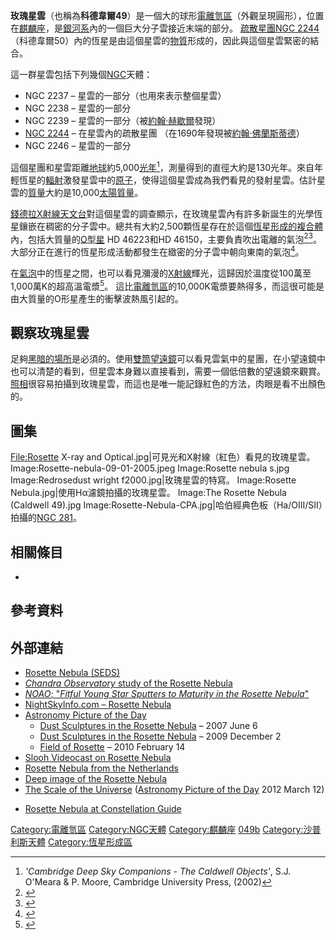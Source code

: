 {{Infobox nebula
| name = Rosette Nebula
| image = NGC 2244 Rosette Nebula.jpg
|caption=玫瑰星雲（H-Alpha + RGB）
| type = 電離氫區
| epoch = [[J2000.0|J2000.0]]
| ra = {{RA|06|33|45}}<ref name="simbad">{{cite web
  | title=SIMBAD Astronomical Database
  | work=Results for NGC 2237
  | url=http://simbad.u-strasbg.fr/Simbad
  | accessdate=2006-10-23
  | archive-date=2019-05-01
  | archive-url=https://web.archive.org/web/20190501023034/http://simbad.u-strasbg.fr/simbad/
  | dead-url=no
  }}</ref>
| dec = {{DEC|+04|59|54}}<ref name="simbad" />
| dist_ly = 5,200<ref name="Phelpsetal2005">{{cite journal
  | author=Phelps, Randy L. | author2=Ybarra, Jason E.
  | title=A Parsec-Scale Outflow in the Rosette Molecular Cloud?
  | journal=The Astrophysical Journal
  | date=2005
  | volume=627
  | issue=2
  | pages=845–849
  | bibcode=2005ApJ...627..845P
  | doi=10.1086/430431
}}</ref>
| dist_pc= 1,600
| appmag_v = 9.0
| size_v = 1.3 [[度|°]]
| constellation  = [[麒麟座|麒麟座]]
| radius_ly = 65
| absmag_v = 
| notes = 多部分組成的星雲
| names = SH 2-275,<ref name="simbad" /> CTB 21,<ref name="simbad" /> [[科德韋爾深空天體表|科德韋爾]]49
}}
'''玫瑰星雲'''（也稱為'''科德韋爾49 '''）是一個大的球形[[電離氫區|電離氫區]]（外觀呈現圓形），位置在[[麒麟座|麒麟座]]，是[[銀河系|銀河系]]內的一個巨大分子雲接近末端的部分。  [[疏散星團|疏散星團]][[NGC_2244|NGC 2244]]（科德韋爾50）內的恆星是由這個星雲的[[物質|物質]]形成的，因此與這個星雲緊密的結合。

這一群星雲包括下列幾個[[NGC天體表|NGC]]天體：
*NGC 2237 – 星雲的一部分（也用來表示整個星雲）
*NGC 2238 – 星雲的一部分
*NGC 2239 – 星雲的一部分（被[[約翰·赫歇爾|約翰·赫歇爾]]發現）
*[[NGC_2244|NGC 2244]] – 在星雲內的疏散星團 （在1690年發現被[[約翰·佛蘭斯蒂德|約翰·佛蘭斯蒂德]]）
*NGC 2246 – 星雲的一部分

這個星團和星雲距離[[地球|地球]]約5,000[[光年|光年]]<ref name="Camb-CaldCat">'' 'Cambridge Deep Sky Companions - The Caldwell Objects' '', S.J. O'Meara & P. Moore, Cambridge University Press, {{ISBN|0-521-82796-5}} (2002)</ref>，測量得到的直徑大約是130光年。來自年輕恆星的[[輻射|輻射]]激發星雲中的[[原子|原子]]，使得這個星雲成為我們看見的發射星雲。估計星雲的[[質量|質量]]大約是10,000[[太陽質量|太陽質量]]。

[[錢德拉X射線天文台|錢德拉X射線天文台]]對這個星雲的調查顯示，在玫瑰星雲內有許多新誕生的光學恆星鑲嵌在稠密的分子雲中。總共有大約2,500顆恆星存在於這個[[恆星形成|恆星形成的複合體]]內，包括大質量的[[O型星|O型星]] HD 46223和HD 46150，主要負責吹出電離的氣泡<ref name=Kuhn15>
{{cite journal
 |display-authors=1|last1=Kuhn |first1=M. A.
 |last2=Getman | first2=K. V.
 |last3=Feigelson | first3=E. D.
 |date= 2015
 |title= The Spatial Structure of Young Stellar Clusters. II. Total Young Stellar Populations
 |journal=[[Astrophysical_Journal|Astrophysical Journal]]
 |volume= 802 |issue=1 |pages= 60
 |bibcode=2015ApJ...802...60K
 |doi=10.1088/0004-637X/802/1/60
|arxiv = 1501.05300 }}</ref><ref name=Wang08>
{{cite journal
 |display-authors=etal |last1=Wang |first1=J.
  |date= 2008
 |title= A CHANDRA STUDY OF THE ROSETTE STAR-FORMING COMPLEX. I. THE STELLAR POPULATION AND STRUCTURE OF THE YOUNG OPEN CLUSTER NGC 2244
 |journal=[[Astrophysical_Journal|Astrophysical Journal]]
 |volume= 675 |issue=1 |pages= 464-490
 |bibcode=2008ApJ...675..464W
 |doi=10.1086/526406
|arxiv = 0711.2024 }}</ref>。
大部分正在進行的恆星形成活動都發生在緻密的分子雲中朝向東南的氣泡<ref name=Ybarra13>
{{cite journal
 |display-authors=etal |last1=Ybarra |first1=J. E.
  |date= 2013
 |title= THE PROGRESSION OF STAR FORMATION IN THE ROSETTE MOLECULAR CLOUD
 |journal=[[Astrophysical_Journal|Astrophysical Journal]]
 |volume= 769 |issue=2 |pages= 140
 |bibcode=2013ApJ...769..140Y
 |doi=10.1088/0004-637X/769/2/140
|arxiv = 1303.1226 }}</ref>。

在[[星風泡|氣泡]]中的恆星之間，也可以看見瀰漫的[[X射線|X射線]]輝光，這歸因於溫度從100萬至1,000萬K的超高溫電漿<ref name=Townsley03>
{{cite journal
 |display-authors=etal |last1=Townsley |first1=L. K.
  |date= 2003
 |title= 10 MK Gas in M17 and the Rosette Nebula: X-Ray Flows in Galactic H II Regions
 |journal=[[Astrophysical_Journal|Astrophysical Journal]]
 |volume= 593 |issue=2 |pages= 874-905
 |bibcode=2003ApJ...593..874T
 |doi=10.1086/376692
|arxiv = astro-ph/0305133 }}</ref>。
這比[[電離氫區|電離氫區]]的10,000K電漿要熱得多，而這很可能是由大質量的O形星產生的衝擊波熱風引起的。

== 觀察玫瑰星雲 ==
足夠[[光害|黑暗的場所]]是必須的。使用[[雙筒望遠鏡|雙筒望遠鏡]]可以看見雲氣中的星團，在小望遠鏡中也可以清楚的看到，但星雲本身難以直接看到，需要一個低倍數的望遠鏡來觀賞。[[攝影|照相]]很容易拍攝到玫瑰星雲，而這也是唯一能記錄紅色的方法，肉眼是看不出顏色的。

== 圖集 ==
<Gallery>
File:Rosette X-ray and Optical.jpg|可見光和X射線（紅色）看見的玫瑰星雲。
Image:Rosette-nebula-09-01-2005.jpeg
Image:Rosette nebula s.jpg
Image:Redrosedust wright f2000.jpg|玫瑰星雲的特寫。
Image:Rosette Nebula.jpg|使用Hα濾鏡拍攝的玫瑰星雲。
Image:The Rosette Nebula (Caldwell 49).jpg
Image:Rosette-Nebula-CPA.jpg|哈伯經典色板（Ha/OIII/SII）拍攝的[[NGC_281|NGC 281]]。
</Gallery>

== 相關條目 ==
*{{link-en|巨大星雲列表|List of largest nebulae}}

== 參考資料 ==
{{Reflist}}

== 外部連結 ==
{{commons category|Rosette Nebula}}
*[http://messier.seds.org/xtra/ngc/n2244.html Rosette Nebula (SEDS)] {{Wayback|url=http://messier.seds.org/xtra/ngc/n2244.html |date=20150906173033 }}
*[http://chandra.harvard.edu/press/01_releases/press_090601wind.html ''Chandra Observatory'' study of the Rosette Nebula] {{Wayback|url=http://chandra.harvard.edu/press/01_releases/press_090601wind.html |date=20060227030822 }}
*[http://www.noao.edu/outreach/press/pr04/pr0403.html ''NOAO''; "''Fitful Young Star Sputters to Maturity in the Rosette Nebula''"] {{Wayback|url=http://www.noao.edu/outreach/press/pr04/pr0403.html |date=20071103111011 }}
*[http://www.nightskyinfo.com/archive/rosette_nebula NightSkyInfo.com – Rosette Nebula] {{Wayback|url=http://www.nightskyinfo.com/archive/rosette_nebula |date=20080127190259 }}
*[[Astronomy_Picture_of_the_Day|Astronomy Picture of the Day]]
**[http://antwrp.gsfc.nasa.gov/apod/ap070606.html Dust Sculptures in the Rosette Nebula] {{Wayback|url=http://antwrp.gsfc.nasa.gov/apod/ap070606.html |date=20070607150610 }} – 2007 June 6
**[http://apod.nasa.gov/apod/ap091202.html Dust Sculptures in the Rosette Nebula] {{Wayback|url=http://apod.nasa.gov/apod/ap091202.html |date=20091204140006 }} – 2009 December 2
**[http://apod.nasa.gov/apod/ap100214.html Field of Rosette] {{Wayback|url=http://apod.nasa.gov/apod/ap100214.html |date=20180421100514 }} – 2010 February 14
*[http://www.slooh.com/blog/mission-alert-videocast-running-man-rosette-nebulae/ Slooh Videocast on Rosette Nebula] {{Wayback|url=http://www.slooh.com/blog/mission-alert-videocast-running-man-rosette-nebulae/ |date=20180630024744 }}
*[http://www.seventer.nl/ozn/images/Rosette_HaO3_bicolor.jpg Rosette Nebula from the Netherlands] {{Wayback|url=http://www.seventer.nl/ozn/images/Rosette_HaO3_bicolor.jpg |date=20180629235735 }}
*[http://www.starpointing.com/ccd/rosetta.html Deep image of the Rosette Nebula] {{Wayback|url=http://www.starpointing.com/ccd/rosetta.html |date=20180625132138 }}
*[http://apod.nasa.gov/apod/ap120312.html The Scale of the Universe] {{Wayback|url=http://apod.nasa.gov/apod/ap120312.html |date=20120314141452 }} ([[Astronomy_Picture_of_the_Day|Astronomy Picture of the Day]] 2012 March 12)
{{WikiSky|z=7}}
*[http://www.constellation-guide.com/rosette-nebula/ Rosette Nebula at Constellation Guide] {{Wayback|url=http://www.constellation-guide.com/rosette-nebula/ |date=20180620024806 }}

{{科德韦尔天体}}
{{Ngc25}}

{{Sh2 objects}}

[[Category:電離氫區|Category:電離氫區]]
[[Category:NGC天體|Category:NGC天體]]
[[Category:麒麟座|Category:麒麟座]]
[[Category:科德韋爾天體|049b]]
[[Category:沙普利斯天體|Category:沙普利斯天體]]
[[Category:恆星形成區|Category:恆星形成區]]